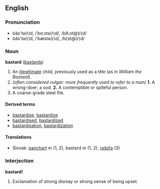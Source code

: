 ==English==
===Pronunciation===
*bäs'tə(r)d, /ˈbɑːstə(r)d/, /bA:st@(r)d/
*băs'tə(r)d, /ˈbæstə(r)d/, /b{st@(r)d/

===Noun===
'''bastard''' ([[bastards]])

# An [[illegitimate]] child, previously used as a title (as in ''William the Bastard'').
# ''(often considered vulgar: more frequently used to refer to a man)'' '''1.''' A wrong-doer; a sod. '''2.''' A contemptible or spiteful person.
# A coarse-grade steel file.

==== Derived terms ====
*[[bastardise]], [[bastardize]]
*[[bastardised]], [[bastardized]]
*[[bastardisation]], [[bastardization]]

==== Translations ====
*Slovak: [[panchart]] ''m'' (1, 2), bastard ''m'' (1, 2), [[rašpľa]] (3)

===Interjection===
'''bastard!'''

# Exclamation of strong dismay or strong sense of being upset.